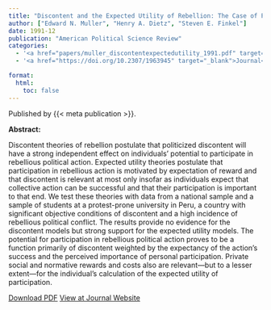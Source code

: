 ```yaml
---
title: "Discontent and the Expected Utility of Rebellion: The Case of Peru"
author: ["Edward N. Muller", "Henry A. Dietz", "Steven E. Finkel"]
date: 1991-12
publication: "American Political Science Review"
categories:
  - '<a href="papers/muller_discontentexpectedutility_1991.pdf" target="_blank">PDF</a>'
  - '<a href="https://doi.org/10.2307/1963945" target="_blank">Journal</a>'

format:
  html:
    toc: false
---
```


Published by {{< meta publication >}}.

**Abstract:**

::: justify-text
Discontent theories of rebellion postulate that politicized discontent will have a strong independent effect on individuals' potential to participate in rebellious political action. Expected utility theories postulate that participation in rebellious action is motivated by expectation of reward and that discontent is relevant at most only insofar as individuals expect that collective action can be successful and that their participation is important to that end. We test these theories with data from a national sample and a sample of students at a protest-prone university in Peru, a country with significant objective conditions of discontent and a high incidence of rebellious political conflict. The results provide no evidence for the discontent models but strong support for the expected utility models. The potential for participation in rebellious political action proves to be a function primarily of discontent weighted by the expectancy of the action's success and the perceived importance of personal participation. Private social and normative rewards and costs also are relevant—but to a lesser extent—for the individual's calculation of the expected utility of participation.
:::

[Download PDF](papers/muller_discontentexpectedutility_1991.pdf){.btn .btn-outline-success target="_blank"} [View at Journal Website](https://doi.org/10.2307/1963945){.btn .btn-outline-success target="_blank"}
